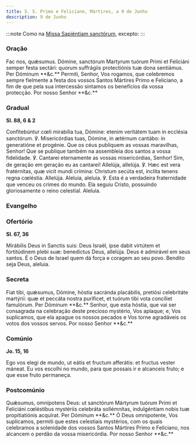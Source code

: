 ```yaml
---
title: S. S. Primo e Feliciano, Mártires, a 9 de Junho
description: 9 de Junho
---
```


:::note
Como na [Missa Sapiéntiam sanctórum](/missal/comum/7muitosmartires2), excepto:
:::

### Oração

<div class="side-by-side not-content">
  <span>
    Fac nos, quǽsumus. Dómine, sanctórum Martyrum tuórum Primi et Feliciáni
    semper festa sectári: quorum suffrágiis protectiónis tuæ dona sentiámus. Per
    Dóminum **&c.**
  </span>
  <span>
    Permiti, Senhor, Vos rogamos, que celebremos sempre fielmente a festa dos
    vossos Santos Mártires Primo e Feliciano, a fim de que pela sua intercessão
    sintamos os benefícios da vossa protecção. Por nosso Senhor **&c.**
  </span>
</div>

### Gradual

**Sl. 88, 6 & 2**

<div class="side-by-side not-content">
  <span>
    Confitebúntur cœli mirabília tua, Dómine: etenim veritátem tuam in ecclésia
    sanctórum. ℣. Misericórdias tuas, Dómine, in ætérnum cantábo: in generatióne
    et progénie.
  </span>
  <span>
    Que os céus publiquem as vossas maravilhas, Senhor! Que se publique também
    na assembleia dos santos a vossa fidelidade. ℣. Cantarei eternamente as
    vossas misericórdias, Senhor! Sim, de geração em geração eu as cantarei!
  </span>
  <span>
    Allelúja, allelúja. ℣. Hæc est vera fratérnitas, quæ vicit mundi crímina:
    Christum secúta est, ínclita tenens regna cœléstia. Allelúja.
  </span>
  <span>
    Aleluia, aleluia. ℣. Esta é a verdadeira fraternidade que venceu os crimes
    do mundo. Ela seguiu Cristo, possuindo gloriosamente o reino celestial.
    Aleluia.
  </span>
</div>

### Evangelho


<LinkCard
  href="/missal/santos/01-15-1#evangelho"
  title="S. Paulo, 1.º Eremita, Conf."
/>

### Ofertório

**Sl. 67, 36**

<div class="side-by-side not-content">
  <span>
    Mirábilis Deus in Sanctis suis: Deus Israël, ipse dabit virtútem et
    fortitúdinem plebi suæ: benedíctus Deus, allelúja.
  </span>
  <span>
    Deus é admirável em seus santos. É o Deus de Israel quem dá força e coragem
    ao seu povo. Bendito seja Deus, aleluia.
  </span>
</div>

### Secreta

<div class="side-by-side not-content">
  <span>
    Fiat tibi, quǽsumus, Dómine, hóstia sacránda placábilis, pretiósi
    celebritáte martýrii: quæ et peccáta nostra puríficet, et tuórum tibi vota
    concíliet famulórum. Per Dóminum **&c.**
  </span>
  <span>
    Senhor, que esta hóstia, que vai ser consagrada na celebração deste precioso
    mystério, Vos aplaque; e, Vos suplicamos, que ela apague os nossos pecados e
    Vos torne agradáveis os votos dos vossos servos. Por nosso Senhor **&c.**
  </span>
</div>

### Comúnio

**Jo. 15, 16**

<div class="side-by-side not-content">
  <span>
    Ego vos elegi de mundo, ut eátis et fructum afferátis: et fructus vester
    máneat.
  </span>
  <span>
    Eu vos escolhi no mundo, para que possais ir e alcanceis fruto; e que esse
    fruto permaneça.
  </span>
</div>

### Postcomúnio

<div class="side-by-side not-content">
  <span>
    Quǽsumus, omnípotens Deus: ut sanctórum Mártyrum tuórum Primi et Feliciáni
    cœléstibus mystériis celebráta sollémnitas, indulgéntiam nobis tuæ
    propitiatiónis acquírat. Per Dóminum **&c.**
  </span>
  <span>
    Ó Deus omnipotente, Vos suplicamos, permiti que estes celestiais mystérios,
    com os quais celebramos a solenidade dos vossos Santos Mártires Primo e
    Feliciano, nos alcancem o perdão da vossa misericórdia. Por nosso Senhor
    **&c.**
  </span>
</div>

